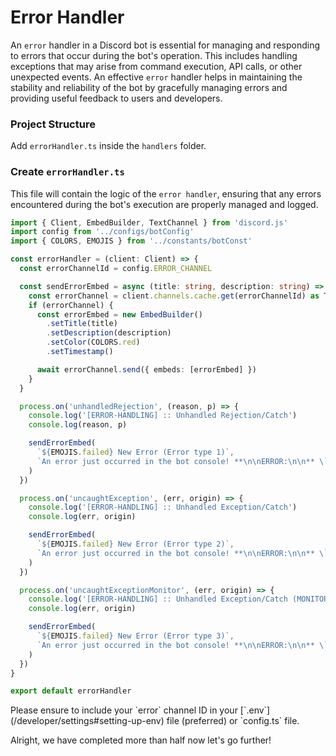 
# Error Handler

An `error` handler in a Discord bot is essential for managing and responding to errors that occur during the bot's operation. This includes handling exceptions that may arise from command execution, API calls, or other unexpected events. An effective `error` handler helps in maintaining the stability and reliability of the bot by gracefully managing errors and providing useful feedback to users and developers.

<Steps>

### Project Structure

Add `errorHandler.ts` inside the `handlers` folder.

<FileTree>
  <FileTree.Folder name="src" defaultOpen>
    <FileTree.Folder name="handlers" defaultOpen>
      <FileTree.File name="commandHandler.ts" />
      <FileTree.File name="errorHandler.ts" />
    </FileTree.Folder>
  </FileTree.Folder>
</FileTree>

### Create `errorHandler.ts`

This file will contain the logic of the `error handler`, ensuring that any errors encountered during the bot's execution are properly managed and logged.

```ts copy showLineNumbers filename="src/handlers/errorHandler.ts"
import { Client, EmbedBuilder, TextChannel } from 'discord.js'
import config from '../configs/botConfig'
import { COLORS, EMOJIS } from '../constants/botConst'

const errorHandler = (client: Client) => {
  const errorChannelId = config.ERROR_CHANNEL

  const sendErrorEmbed = async (title: string, description: string) => {
    const errorChannel = client.channels.cache.get(errorChannelId) as TextChannel
    if (errorChannel) {
      const errorEmbed = new EmbedBuilder()
        .setTitle(title)
        .setDescription(description)
        .setColor(COLORS.red)
        .setTimestamp()

      await errorChannel.send({ embeds: [errorEmbed] })
    }
  }

  process.on('unhandledRejection', (reason, p) => {
    console.log('[ERROR-HANDLING] :: Unhandled Rejection/Catch')
    console.log(reason, p)

    sendErrorEmbed(
      `${EMOJIS.failed} New Error (Error type 1)`,
      `An error just occurred in the bot console! **\n\nERROR:\n\n** \`\`\`${reason}\n\n${p}\`\`\``,
    )
  })

  process.on('uncaughtException', (err, origin) => {
    console.log('[ERROR-HANDLING] :: Unhandled Exception/Catch')
    console.log(err, origin)

    sendErrorEmbed(
      `${EMOJIS.failed} New Error (Error type 2)`,
      `An error just occurred in the bot console! **\n\nERROR:\n\n** \`\`\`${err}\n\n${origin}\`\`\``,
    )
  })

  process.on('uncaughtExceptionMonitor', (err, origin) => {
    console.log('[ERROR-HANDLING] :: Unhandled Exception/Catch (MONITOR)')
    console.log(err, origin)

    sendErrorEmbed(
      `${EMOJIS.failed} New Error (Error type 3)`,
      `An error just occurred in the bot console! **\n\nERROR:\n\n** \`\`\`${err}\n\n${origin}\`\`\``,
    )
  })
}

export default errorHandler
```

<Callout type="warning">
  Please ensure to include your `error` channel ID in your
  [`.env`](/developer/settings#setting-up-env) file (preferred) or `config.ts` file.
</Callout>

</Steps>

Alright, we have completed more than half now let's go further!
